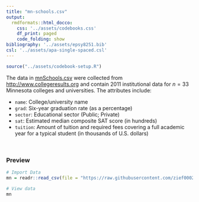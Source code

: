 ```yaml
---
title: "mn-schools.csv"
output: 
  rmdformats::html_docco:
    css: '../assets/codebooks.css'
    df_print: paged
    code_folding: show
bibliography: '../assets/epsy8251.bib'
csl: '../assets/apa-single-spaced.csl'
---
```



```r
source("../assets/codebook-setup.R")
```



The data in [mnSchools.csv](https://raw.githubusercontent.com/zief0002/epsy-8251/main/data/mn-schools.csv) were collected from [http://www.collegeresults.org](http://www.collegeresults.org) and contain 2011 institutional data for $n=33$ Minnesota colleges and universities. The attributes include:

- `name`: College/university name
- `grad`: Six-year graduation rate (as a percentage)
- `sector`: Educational sector (Public; Private)
- `sat`: Estimated median composite SAT score (in hundreds)
- `tuition`: Amount of tuition and required fees covering a full academic year for a typical student (in thousands of U.S. dollars)


<br />


### Preview

```r
# Import Data
mn = readr::read_csv(file = "https://raw.githubusercontent.com/zief0002/epsy-8251/main/data/mn-schools.csv")

# View data
mn
```


<br />


